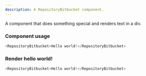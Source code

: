 ```yaml
---
description: A RepositoryBitbucket component.
---
```



A component that does something special and renders text in a div.

### Component usage

```js
<RepositoryBitbucket>Hello world!</RepositoryBitbucket>
```

### Render hello world!

```js live
<RepositoryBitbucket>Hello world!</RepositoryBitbucket>
```
